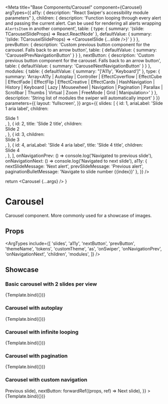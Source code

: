 
<Meta
  title="Base Components/Carousel"
  component={Carousel}
  argTypes={{
    a11y: {
      description: "React Swiper's accessibility module parameters"
    },
    children: {
      description: 'Function looping through every alert and passing the current alert. Can be used for rendering all alerts wrapping `AlertsItem` in another component',
      table: {
        type: {
          summary: '(slide: TCarouselSlideProps) => React.ReactNode'
        },
        defaultValue: {
          summary: '(slide: TCarouselSlideProps) => <CarouselSlide {...slide />}'
        }
      }
    },
    prevButton: {
      description: 'Custom previous button component for the carousel. Falls back to an arrow button',
      table: {
        defaultValue: {
          summary: 'CarouselPrevNavigationButton'
        }
      }
    },
    nextButton: {
      description: 'Custom previous button component for the carousel. Falls back to an arrow button',
      table: {
        defaultValue: {
          summary: 'CarouselNextNavigationButton'
        }
      }
    },
    modules: {
      table: {
        defaultValue: {
          summary: "['A11y', 'Keyboard']"
        },
        type: {
          summary: 'Array<A11y | Autoplay | Controller | EffectCoverflow | EffectCube | EffectFade | EffectFlip | EffectCreative | EffectCards | HashNavigation | History | Keyboard | Lazy | Mousewheel | Navigation | Pagination | Parallax | Scrollbar | Thumbs | Virtual | Zoom | FreeMode | Grid | Manipulation>'
        }
      },
      description: 'String list of modules the swiper will automatically import'
    }
  }}
  parameters={{
    layout: 'fullscreen',
  }}
  args={{
    slides: [
      {
        id: 1,
        ariaLabel: 'Slide 1 aria label',
        children: <div>Slide 1</div>,
      },
      {
        id: 2,
        title: 'Slide 2 title',
        children: <div>Slide 2</div>,
      },
      {
        id: 3,
        children: <div>Slide 3</div>,
      },
      {
        id: 4,
        ariaLabel: 'Slide 4 aria label',
        title: 'Slide 4 title',
        children: <div>Slide 4</div>,
      },
    ],
    onNavigationPrev: () => console.log('Navigated to previous slide'),
    onNavigationNext: () => console.log('Navigated to next slide'),
    a11y: {
      nextSlideMessage: 'Next alert',
      prevSlideMessage: 'Previous alert',
      paginationBulletMessage: 'Navigate to slide number {{index}}'
    },
  }}
/>

  return <Carousel {...args} />
}

# Carousel

Carousel component. More commonly used for a showcase of images.

## Props

<ArgTypes
  include={[
    'slides',
    'a11y',
    'nextButton',
    'prevButton',
    'themeName',
    'tokens',
    'customTheme',
    'as',
    'onSwiper',
    'onNavigationPrev',
    'onNavigationNext',
    'children',
    'modules',
  ]}
 />

## Showcase

### Basic carousel with 2 slides per view

<Canvas>
  <Story
    name="Basic"
    args={{
      slidesPerView: 2,
      modules: ['Navigation']
    }}
  >
    {Template.bind({})}
  </Story>
</Canvas>

### Carousel with autoplay

<Canvas>
  <Story
    name="Carousel with autoplay"
    args={{
      modules: ['Autoplay', 'Navigation', 'Pagination'],
      autoplay: true,
    }}
  >
    {Template.bind({})}
  </Story>
</Canvas>

### Carousel with infinite looping

<Canvas>
  <Story
    name="Carousel with infinite looping"
    args={{
      loop: true,
      modules: ['Navigation'],
    }}
  >
    {Template.bind({})}
  </Story>
</Canvas>

### Carousel with pagination

<Canvas>
  <Story
    name="Carousel with pagination"
    args={{
      modules: ['Pagination'],
    }}
  >
    {Template.bind({})}
  </Story>
</Canvas>

### Carousel with custom navigation

<Canvas>
  <Story
    name="Carousel custom navigation"
    args={{
      modules: ['Navigation'],
      prevButton: forwardRef((props, ref) => <CarouselPrevNavigationButton {...props} ref={ref}>Previous slide</CarouselPrevNavigationButton>),
      nextButton: forwardRef((props, ref) => <CarouselNextNavigationButton {...props} ref={ref}>Next slide</CarouselNextNavigationButton>),
    }}
  >
    {Template.bind({})}
  </Story>
</Canvas>
